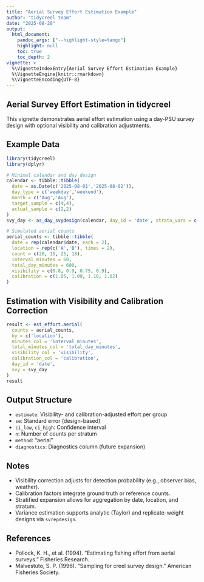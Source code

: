 ```yaml
---
title: "Aerial Survey Effort Estimation Example"
author: "tidycreel team"
date: "2025-08-20"
output:
  html_document:
    pandoc_args: ["--highlight-style=tango"]
    highlight: null
    toc: true
    toc_depth: 2
vignette: >
  %\VignetteIndexEntry{Aerial Survey Effort Estimation Example}
  %\VignetteEngine{knitr::rmarkdown}
  %\VignetteEncoding{UTF-8}
---
```


## Aerial Survey Effort Estimation in tidycreel

This vignette demonstrates aerial effort estimation using a day-PSU survey design with optional visibility and calibration adjustments.

## Example Data

```r
library(tidycreel)
library(dplyr)

# Minimal calendar and day design
calendar <- tibble::tibble(
  date = as.Date(c('2025-08-01','2025-08-02')),
  day_type = c('weekday','weekend'),
  month = c('Aug','Aug'),
  target_sample = c(4,4),
  actual_sample = c(2,2)
)
svy_day <- as_day_svydesign(calendar, day_id = 'date', strata_vars = c('day_type','month'))

# Simulated aerial counts
aerial_counts <- tibble::tibble(
  date = rep(calendar$date, each = 2),
  location = rep(c('A','B'), times = 2),
  count = c(20, 15, 25, 18),
  interval_minutes = 60,
  total_day_minutes = 600,
  visibility = c(0.8, 0.9, 0.75, 0.9),
  calibration = c(1.05, 1.00, 1.10, 1.02)
)
```

## Estimation with Visibility and Calibration Correction

```r
result <- est_effort.aerial(
  counts = aerial_counts,
  by = c('location'),
  minutes_col = 'interval_minutes',
  total_minutes_col = 'total_day_minutes',
  visibility_col = 'visibility',
  calibration_col = 'calibration',
  day_id = 'date',
  svy = svy_day
)
result
```

## Output Structure

- `estimate`: Visibility- and calibration-adjusted effort per group
- `se`: Standard error (design-based)
- `ci_low`, `ci_high`: Confidence interval
- `n`: Number of counts per stratum
- `method`: "aerial"
- `diagnostics`: Diagnostics column (future expansion)

## Notes

- Visibility correction adjusts for detection probability (e.g., observer bias, weather).
- Calibration factors integrate ground truth or reference counts.
- Stratified expansion allows for aggregation by date, location, and stratum.
- Variance estimation supports analytic (Taylor) and replicate-weight designs via `svrepdesign`.

## References

- Pollock, K. H., et al. (1994). "Estimating fishing effort from aerial surveys." Fisheries Research.
- Malvestuto, S. P. (1996). "Sampling for creel survey design." American Fisheries Society.
